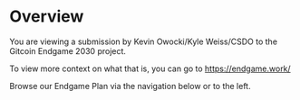 # Overview

You are viewing a submission by Kevin Owocki/Kyle Weiss/CSDO to the Gitcoin Endgame 2030 project.

To view more context on what that is, you can go to https://endgame.work/

Browse our Endgame Plan via the navigation below or to the left.
